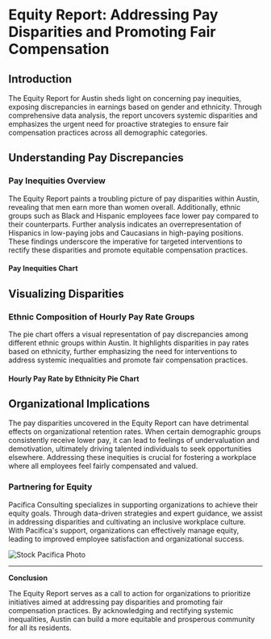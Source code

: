 

# Equity Report: Addressing Pay Disparities and Promoting Fair Compensation

## Introduction

The Equity Report for Austin sheds light on concerning pay inequities, exposing discrepancies in earnings based on gender and ethnicity. Through comprehensive data analysis, the report uncovers systemic disparities and emphasizes the urgent need for proactive strategies to ensure fair compensation practices across all demographic categories.

## Understanding Pay Discrepancies

### Pay Inequities Overview

The Equity Report paints a troubling picture of pay disparities within Austin, revealing that men earn more than women overall. Additionally, ethnic groups such as Black and Hispanic employees face lower pay compared to their counterparts. Further analysis indicates an overrepresentation of Hispanics in low-paying jobs and Caucasians in high-paying positions. These findings underscore the imperative for targeted interventions to rectify these disparities and promote equitable compensation practices.

#### Pay Inequities Chart
<TableauEmbed
  src='https://us-west-2a.online.tableau.com/t/embedtableau/views/PacificaDiversityandEquityPayrollReport/AverageHourlyRate'
  width={777}
  height={450}
  hideTabs={true}
  device='default'
  toolbar='hidden'
/>

## Visualizing Disparities

### Ethnic Composition of Hourly Pay Rate Groups

The pie chart offers a visual representation of pay discrepancies among different ethnic groups within Austin. It highlights disparities in pay rates based on ethnicity, further emphasizing the need for interventions to address systemic inequalities and promote fair compensation practices.

#### Hourly Pay Rate by Ethnicity Pie Chart
<TableauEmbed
  src='https://us-west-2a.online.tableau.com/t/embedtableau/views/PacificaDiversityandEquityPayrollReport/HourlyPayRatebyEthnicity'
  width={730}
  height={450}
  hideTabs={true}
  device='default'
  toolbar='hidden'
/>

## Organizational Implications

The pay disparities uncovered in the Equity Report can have detrimental effects on organizational retention rates. When certain demographic groups consistently receive lower pay, it can lead to feelings of undervaluation and demotivation, ultimately driving talented individuals to seek opportunities elsewhere. Addressing these inequities is crucial for fostering a workplace where all employees feel fairly compensated and valued.

### Partnering for Equity

Pacifica Consulting specializes in supporting organizations to achieve their equity goals. Through data-driven strategies and expert guidance, we assist in addressing disparities and cultivating an inclusive workplace culture. With Pacifica's support, organizations can effectively manage equity, leading to improved employee satisfaction and organizational success.

![Stock Pacifica Photo](/img/themes/pacifica/pacifica_proserve.png)

---

**Conclusion**

The Equity Report serves as a call to action for organizations to prioritize initiatives aimed at addressing pay disparities and promoting fair compensation practices. By acknowledging and rectifying systemic inequalities, Austin can build a more equitable and prosperous community for all its residents.
